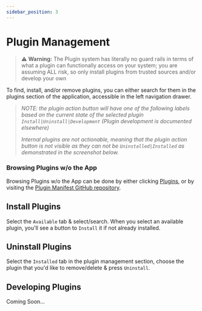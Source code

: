 ```yaml
---
sidebar_position: 3
---
```


# Plugin Management

> ⚠️ **Warning:** The Plugin system has literally no guard rails in terms of
> what a plugin can functionally access on your system; you are assuming ALL risk,
> so only install plugins from trusted sources and/or develop your own

To find, install, and/or remove plugins, you can either search for
them in the plugins section of the application,
accessible in the left navigation drawer.

<Screenshot
  alt="Plugin Management Section"
  src="/img/screenshots/screenshot-plugin-management-01.png"/>

> _NOTE: the plugin action button will have one of the
> following labels based on the current state of the selected
> plugin `Install|Uninstall|Development` (Plugin development is documented elsewhere)_
>
> *Internal plugins are not actionable, meaning that the plugin action button is not
> visible as they can not be `Uninstalled|Installed` as demonstrated in the screenshot below.*

<Screenshot
  alt="Plugin Management Section, Internal Plugins"
  src="/img/screenshots/screenshot-plugin-management-02.png"/>

### Browsing Plugins w/o the App

Browsing Plugins w/o the App can be done by either clicking [Plugins](/plugins), or
by visiting the [Plugin Manifest GitHub repository](https://github.com/vrkit-platform/vrkit-plugin-manifest).

## Install Plugins

Select the `Available` tab & select/search.
When you select an available plugin,
you'll see a button to `Install` it if not already installed.

## Uninstall Plugins

Select the `Installed` tab in the plugin management section,
choose the plugin that you'd like to remove/delete & press `Uninstall`.

## Developing Plugins

Coming Soon...

